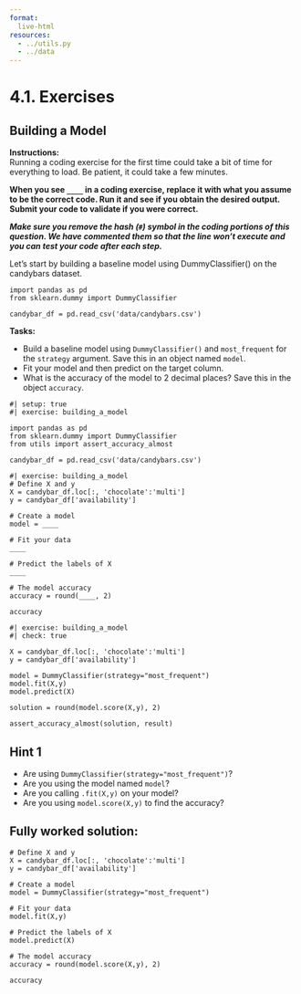 ```yaml
---
format:
  live-html
resources:
  - ../utils.py
  - ../data
---
```


# 4.1. Exercises

## Building a Model

**Instructions:**    
Running a coding exercise for the first time could take a bit of time for everything to load.  Be patient, it could take a few minutes. 

**When you see `____` in a coding exercise, replace it with what you assume to be the correct code.  Run it and see if you obtain the desired output.  Submit your code to validate if you were correct.**

_**Make sure you remove the hash (`#`) symbol in the coding portions of this question.  We have commented them so that the line won't execute and you can test your code after each step.**_

Let's start by building a baseline model using DummyClassifier() on the candybars dataset.

```pyodide
import pandas as pd
from sklearn.dummy import DummyClassifier

candybar_df = pd.read_csv('data/candybars.csv')
```

**Tasks:**  

- Build a baseline model using `DummyClassifier()`  and `most_frequent` for the `strategy` argument. Save this in an object named `model`. 
- Fit your model and then predict on the target column. 
- What is the accuracy of the model to 2 decimal places? Save this in the object `accuracy`.

```pyodide
#| setup: true
#| exercise: building_a_model

import pandas as pd
from sklearn.dummy import DummyClassifier
from utils import assert_accuracy_almost

candybar_df = pd.read_csv('data/candybars.csv')
```


```pyodide
#| exercise: building_a_model
# Define X and y
X = candybar_df.loc[:, 'chocolate':'multi']
y = candybar_df['availability']

# Create a model
model = ____

# Fit your data 
____

# Predict the labels of X
____

# The model accuracy
accuracy = round(____, 2)

accuracy
```

```pyodide
#| exercise: building_a_model
#| check: true

X = candybar_df.loc[:, 'chocolate':'multi']
y = candybar_df['availability']

model = DummyClassifier(strategy="most_frequent")
model.fit(X,y)
model.predict(X)

solution = round(model.score(X,y), 2)

assert_accuracy_almost(solution, result)
```

:::: { .hint exercise="building_a_model"}
::: { .callout-note collapse="false"}

## Hint 1

- Are using `DummyClassifier(strategy="most_frequent")`?
- Are you using the model named `model`?
- Are you calling `.fit(X,y)` on your model?
- Are you using `model.score(X,y)` to find the accuracy?
:::
::::

:::: { .solution exercise="building_a_model" }
::: { .callout-tip collapse="false"}

## Fully worked solution:

```pyodide
# Define X and y
X = candybar_df.loc[:, 'chocolate':'multi']
y = candybar_df['availability']

# Create a model
model = DummyClassifier(strategy="most_frequent")

# Fit your data 
model.fit(X,y)

# Predict the labels of X
model.predict(X)

# The model accuracy
accuracy = round(model.score(X,y), 2)

accuracy
```

:::
::::